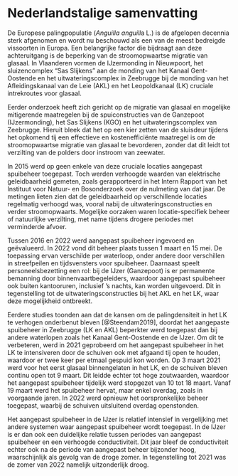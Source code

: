 \bdutch

# Nederlandstalige samenvatting {.unnumbered}

De Europese palingpopulatie (*Anguilla anguill*a L.) is de afgelopen decennia sterk afgenomen en wordt nu beschouwd als een van de meest bedreigde vissoorten in Europa. Een belangrijke factor die bijdraagt aan deze achteruitgang is de beperking van de stroomopwaartse migratie van glasaal. In Vlaanderen vormen de IJzermonding in Nieuwpoort, het sluizencomplex "Sas Slijkens" aan de monding van het Kanaal Gent-Oostende en het uitwateringscomplex in Zeebrugge bij de monding van het Afleidingskanaal van de Leie (AKL) en het Leopoldkanaal (LK) cruciale intrekroutes voor glasaal.

Eerder onderzoek heeft zich gericht op de migratie van glasaal en mogelijke mitigerende maatregelen bij de spuiconstructies van de Ganzepoot (IJzermonding), het Sas Slijkens (KGO) en het uitwateringscomplex van Zeebrugge. Hieruit bleek dat het op een kier zetten van de sluisdeur tijdens het opkomend tij een effectieve en kostenefficiënte maatregel is om de stroomopwaartse migratie van glasaal te bevorderen, zonder dat dit leidt tot verzilting van de polders door instroom van zeewater.

In 2015 werd op geen enkele van deze cruciale locaties aangepast spuibeheer toegepast. Toch werden verhoogde waarden van elektrische geleidbaarheid gemeten, zoals gerapporteerd in het Intern Rapport van het Instituut voor Natuur- en Bosonderzoek over de nulmeting van dat jaar. De metingen lieten zien dat de geleidbaarheid op verschillende locaties regelmatig verhoogd was, vooral nabij de uitwateringsconstructies en verder stroomopwaarts. Mogelijke oorzaken waren locatie-specifiek beheer of natuurlijke verzilting, met name tijdens drogere periodes met verminderde afvoer.

Tussen 2016 en 2022 werd aangepast spuibeheer ingevoerd en geëvalueerd. In 2022 vond dit beheer plaats tussen 1 maart en 15 mei. De toepassing ervan verschilde per waterloop, onder andere door verschillen in streefpeilen en tijdsvensters voor spuibeheer. Daarnaast speelt personeelsbezetting een rol: bij de IJzer (Ganzepoot) is er permanente bemanning door binnenvaartbegeleiders, waardoor aangepast spuibeheer ook buiten kantooruren, inclusief ’s nachts, kan worden uitgevoerd. Dit in tegenstelling tot de uitwateringsconstructies bij het AKL en het LK, waar deze mogelijkheid ontbreekt.

Eerdere studies toonden aan dat de kansen om de palingdensiteit in het LK te verhogen onderbenut bleven [@Steendam2019], doordat het aangepaste spuibeheer in Zeebrugge (LK en AKL) beperkter werd toegepast dan bij andere waterlopen zoals het Kanaal Gent-Oostende en de IJzer. Om dit te verbeteren, werd in 2021 geprobeerd om het aangepast spuibeheer in het LK te intensiveren door de schuiven ook met afgaand tij open te houden, waardoor er twee keer per etmaal gespuid kon worden. Op 3 maart 2021 werd voor het eerst glasaal binnengelaten in het LK, en de schuiven bleven continu open tot 9 maart. Dit leidde echter tot hoge zoutwaarden, waardoor het aangepast spuibeheer tijdelijk werd stopgezet van 10 tot 18 maart. Vanaf 19 maart werd het spuibeheer hervat, maar enkel overdag, zoals in voorgaande jaren. In 2022 werd opnieuw het oorspronkelijke beheer toegepast, waarbij de schuiven uitsluitend overdag openstonden.

Het aangepast spuibeheer in de IJzer is relatief intensief in vergelijking met andere systemen waar aangepast spuibeheer wordt toegepast. In de IJzer is er dan ook een duidelijke relatie tussen periodes van aangepast spuibeheer en een verhoogde conductiviteit. Dit jaar bleef de conductiviteit echter ook na de periode van aangepast beheer bijzonder hoog, waarschijnlijk als gevolg van de droge zomer. In tegenstelling tot 2021 was de zomer van 2022 namelijk uitzonderlijk droog.

\edutch
